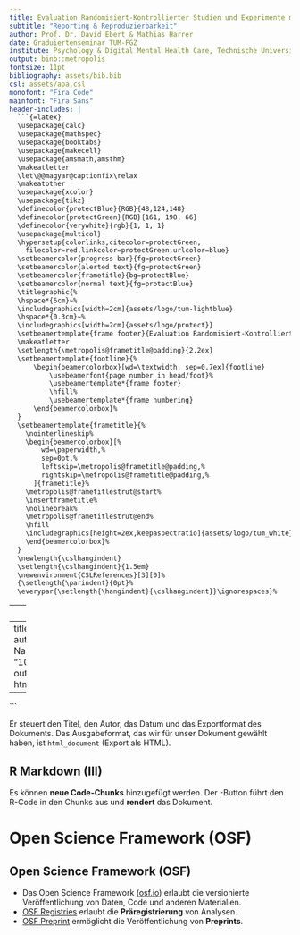 ```yaml
---
title: Evaluation Randomisiert-Kontrollierter Studien und Experimente mit \textsf{R}
subtitle: "Reporting & Reproduzierbarkeit"
author: Prof. Dr. David Ebert & Mathias Harrer
date: Graduiertenseminar TUM-FGZ
institute: Psychology & Digital Mental Health Care, Technische Universität München
output: binb::metropolis
fontsize: 11pt
bibliography: assets/bib.bib
csl: assets/apa.csl
monofont: "Fira Code"
mainfont: "Fira Sans"
header-includes: |
  ```{=latex}
  \usepackage{calc}
  \usepackage{mathspec}
  \usepackage{booktabs}
  \usepackage{makecell}
  \usepackage{amsmath,amsthm}
  \makeatletter
  \let\@@magyar@captionfix\relax
  \makeatother
  \usepackage{xcolor}
  \usepackage{tikz}
  \definecolor{protectBlue}{RGB}{48,124,148}
  \definecolor{protectGreen}{RGB}{161, 198, 66}
  \definecolor{verywhite}{rgb}{1, 1, 1}
  \usepackage{multicol}
  \hypersetup{colorlinks,citecolor=protectGreen,
    filecolor=red,linkcolor=protectGreen,urlcolor=blue}
  \setbeamercolor{progress bar}{fg=protectGreen}
  \setbeamercolor{alerted text}{fg=protectGreen}
  \setbeamercolor{frametitle}{bg=protectBlue}
  \setbeamercolor{normal text}{fg=protectBlue}
  \titlegraphic{%
  \hspace*{6cm}~%
  \includegraphics[width=2cm]{assets/logo/tum-lightblue}
  \hspace*{0.3cm}~%
  \includegraphics[width=2cm]{assets/logo/protect}}
  \setbeamertemplate{frame footer}{Evaluation Randomisiert-Kontrollierter Studien und Experimente mit \textsf{R}}%         <- !!SET FOOTER TITLE!!
  \makeatletter
  \setlength{\metropolis@frametitle@padding}{2.2ex}
  \setbeamertemplate{footline}{%
      \begin{beamercolorbox}[wd=\textwidth, sep=0.7ex]{footline}
          \usebeamerfont{page number in head/foot}%
          \usebeamertemplate*{frame footer}
          \hfill%
          \usebeamertemplate*{frame numbering}
      \end{beamercolorbox}%
  }
  \setbeamertemplate{frametitle}{%
    \nointerlineskip%
    \begin{beamercolorbox}[%
        wd=\paperwidth,%
        sep=0pt,%
        leftskip=\metropolis@frametitle@padding,%
        rightskip=\metropolis@frametitle@padding,%
      ]{frametitle}%
    \metropolis@frametitlestrut@start%
    \insertframetitle%
    \nolinebreak%
    \metropolis@frametitlestrut@end%
    \hfill
    \includegraphics[height=2ex,keepaspectratio]{assets/logo/tum_white}
    \end{beamercolorbox}%
  }
  \newlength{\cslhangindent}
  \setlength{\cslhangindent}{1.5em}
  \newenvironment{CSLReferences}[3][0]%
  {\setlength{\parindent}{0pt}%
  \everypar{\setlength{\hangindent}{\cslhangindent}}\ignorespaces}%
  ```
---
```


```r
knitr::opts_chunk$set(cache=TRUE, comment = "#>", background = '#F7F7F7')
```


# Reporting & Reproduzierbarkeit

## Reporting & Reproduzierbarkeit

**\underline{Folgende Szenarien sind im Forschungsalltag keine Seltenheit:}**

- Wir finden einen **Fehler** in unserem Code, und müssen Teile unserer **Analyse** mit leichten Veränderungen **wiederholen**.

- Mitarbeiter oder **Reviewer** wünschen sich weitere oder andere Analysen unserer Daten.

- Wir müssen Teile der Analysen an Mitarbeiter **delegieren**.

- Wir wollen unsere Ergebnisse mit **Kollegen teilen**, aber diese kennen R nicht und haben RStudio nicht installiert.

$\rightarrow$ In all diesen Fällen ist ein **\alert{reproduzierbarer Workflow}** extrem vorteilhaft!

# R Projekte

## R Projekte {.t}

**R Projekte** erstellen eine neue Umgebung in einem Ordner auf unserem Computer. In diesem Ordner werden alle Daten und der R Code, den wir für unsere Analysen benötigen, gespeichert.

Die Durchführung von Analysen in einem R-Projekt bedeutet, dass alle von uns erstellten Objekte vorübergehend in der Projektumgebung gespeichert werden und beim nächsten Öffnen wieder zugänglich sind.


\begin{tikzpicture}[remember picture,overlay]  
  \node [xshift=-2.5cm,yshift=-2cm] at (current page.center)
    {\includegraphics[height=2cm]{assets/rproj1_col.png}};
\end{tikzpicture}

\begin{tikzpicture}[remember picture,overlay]  
  \node [xshift=2.5cm,yshift=-2cm] at (current page.center)
    {\includegraphics[height=3cm]{assets/rproj2_col.png}};
\end{tikzpicture}


# R Markdown

## R Markdown (I) {.t}

**Markdown** ist eine einfache Auszeichnungssprache zur Textformatierung. **\alert{R Markdown}** (Xie, Allaire und Grolemund 2018) ist eine Erweiterung von Markdown und macht es einfach, Text, R Code und Output in einem HTML- oder PDF-Dokument zu kombinieren. 

Die Markdown-Syntax ist schnell erlernbar: siehe [Cheatsheet](https://www.rstudio.com/wp-content/uploads/2015/02/rmarkdown-cheatsheet.pdf). 

\begin{tikzpicture}[remember picture,overlay]  
  \node [xshift=-3cm,yshift=-2cm] at (current page.center)
    {\includegraphics[height=3cm]{assets/rmd1_col.png}};
\end{tikzpicture}

\begin{tikzpicture}[remember picture,overlay]  
  \node [xshift=2cm,yshift=-2cm] at (current page.center)
    {\includegraphics[height=3cm]{assets/rmd2_col.png}};
\end{tikzpicture}



## R Markdown (II) {.t}


Der wichtigste Teil von R Markdown-Dokumenten ist der **\alert{YAML}**-Header.

```
---
title: "Analysis"
author: "Author Name"
date: "10/16/2020"
output: html_document
---
```

Er steuert den Titel, den Autor, das Datum und das Exportformat des Dokuments. Das Ausgabeformat, das wir für unser Dokument gewählt haben, ist `html_document` (Export als HTML).


## R Markdown (III) {.t}

Es können **neue Code-Chunks** hinzugefügt werden. Der **\alert{"Knit"}**-Button führt den R-Code in den Chunks aus und **rendert** das Dokument.

\begin{tikzpicture}[remember picture,overlay]  
  \node [xshift=-3cm,yshift=0cm] at (current page.center)
    {\includegraphics[height=3cm]{assets/rmd3_col.png}};
\end{tikzpicture}

\begin{tikzpicture}[remember picture,overlay]  
  \node [xshift=2cm,yshift=0cm] at (current page.center)
    {\includegraphics[height=3cm]{assets/rmd4_col.png}};
\end{tikzpicture}


# Open Science Framework (OSF)

## Open Science Framework (OSF) {.t}


- Das Open Science Framework ([osf.io](https://osf.io/)) erlaubt die versionierte Veröffentlichung von Daten, Code und anderen Materialien. 
- [OSF Registries](https://osf.io/registries) erlaubt die **Präregistrierung** von Analysen.
- [OSF Preprint](https://osf.io/preprints/) ermöglicht die Veröffentlichung von **Preprints**.


 
\begin{tikzpicture}[remember picture,overlay]  
  \node [xshift=-3cm,yshift=-2cm] at (current page.center)
    {\includegraphics[height=3cm]{assets/osf3_col.png}};
\end{tikzpicture}

\begin{tikzpicture}[remember picture,overlay]  
  \node [xshift=3cm,yshift=-2cm] at (current page.center)
    {\includegraphics[height=3cm]{assets/osf6_col.png}};
\end{tikzpicture}



